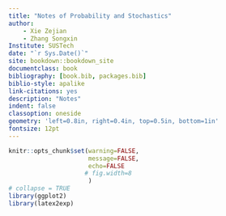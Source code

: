 ```yaml
--- 
title: "Notes of Probability and Stochastics"
author: 
    - Xie Zejian
    - Zhang Songxin
Institute: SUSTech
date: "`r Sys.Date()`"
site: bookdown::bookdown_site
documentclass: book
bibliography: [book.bib, packages.bib]
biblio-style: apalike
link-citations: yes
description: "Notes"
indent: false
classoption: oneside
geometry: 'left=0.8in, right=0.4in, top=0.5in, bottom=1in'
fontsize: 12pt
---
```



```{=latex}
```

```r
knitr::opts_chunk$set(warning=FALSE,
					  message=FALSE,
					  echo=FALSE 
					 # fig.width=8
					  )
# collapse = TRUE
library(ggplot2)
library(latex2exp)
```






